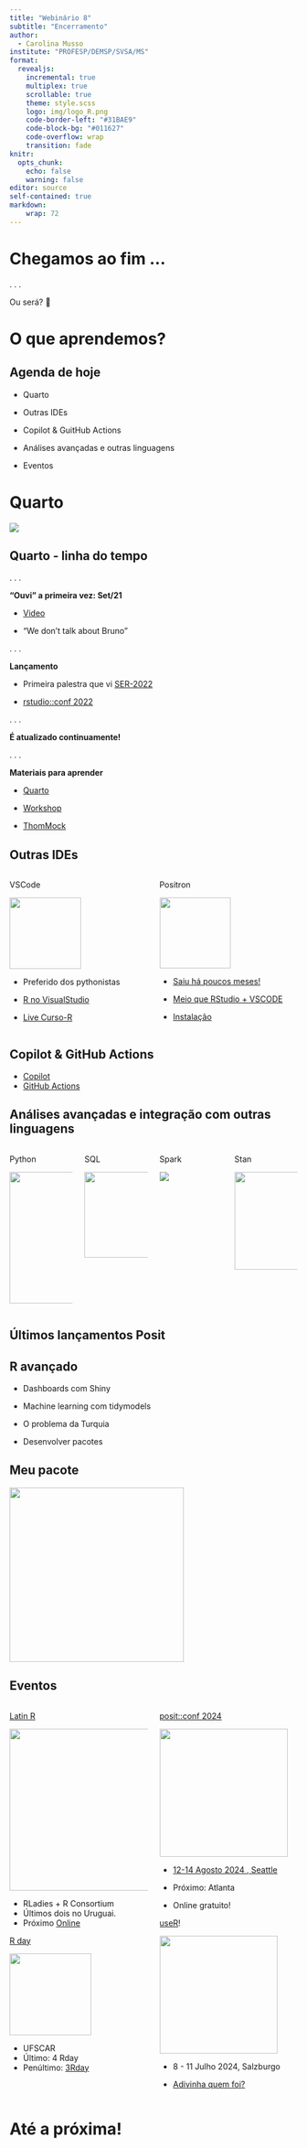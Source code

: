 ```yaml
---
title: "Webinário 8"
subtitle: "Encerramento"
author: 
  - Carolina Musso
institute: "PROFESP/DEMSP/SVSA/MS"
format:
  revealjs:
    incremental: true 
    multiplex: true
    scrollable: true
    theme: style.scss
    logo: img/logo_R.png
    code-border-left: "#31BAE9"
    code-block-bg: "#011627"
    code-overflow: wrap
    transition: fade
knitr:
  opts_chunk:
    echo: false
    warning: false
editor: source
self-contained: true
markdown: 
    wrap: 72
---
```


# Chegamos ao fim ...

. . .

Ou será? 👀

# O que aprendemos?

## Agenda de hoje

-   Quarto

-   Outras IDEs

-   Copilot & GuitHub Actions

-   Análises avançadas e outras linguagens

-   Eventos

# Quarto

![](img/quarto-illustration.png){fig-align="center"}

## Quarto - linha do tempo

. . .

**"Ouvi" a primeira vez: Set/21**

-   [Video](https://www.youtube.com/live/T24nt-d4cEg?si=Mi3vHpVv5Wd_8-4V)

-   "We don't talk about Bruno"

. . .

**Lançamento**

-   Primeira palestra que vi [SER-2022](https://beatrizmilz.github.io/2022-SER-quarto/#/)

-   [rstudio::conf 2022](https://rstudio-conf-2022.github.io/get-started-quarto/)

. . .

**É atualizado continuamente!**

. . .

**Materiais para aprender**

-   [Quarto](https://quarto.org/)

-   [Workshop](https://www.youtube.com/watch?v=yvi5uXQMvu4)

-   [ThomMock](https://jthomasmock.github.io/quarto-2hr-webinar/materials/01-intro-quarto.html#/TitleSlide)

## Outras IDEs

::: columns
::: {.column width="50%"}
VSCode

![](img/vs.png){fig-align="center" width="125"}

-   Preferido dos pythonistas

-   [R no VisualStudio](https://code.visualstudio.com/docs/languages/r)

-   [Live Curso-R](https://www.youtube.com/live/jhECta1RU7g?si=Dfkq0Mwl8HS5GZvd)
:::

::: {.column width="50%"}
Positron

![](img/positron.png){fig-align="center" width="124"}

-   [Saiu há poucos meses!](https://www.infoworld.com/article/3715702/maker-of-rstudio-launches-new-r-and-python-ide.html)

-   [Meio que RStudio + VSCODE](https://youtu.be/-jhTjOK4vQ8?si=O0df2XW5J_7SsepC)

-   [Instalação](https://github.com/posit-dev/positron/releases)
:::
:::

## Copilot & GitHub Actions

-   [Copilot](https://github.com/features/copilot)
-   [GitHub Actions](https://docs.github.com/pt/actions/learn-github-actions/understanding-github-actions)

## Análises avançadas e integração com outras linguagens

::: columns
::: {.column width="25%"}
Python

[![](img/reticulated_python.png){fig-align="center" width="230"}](https://cmusso86.github.io/reticulate/#/title-slide)
:::

::: {.column width="25%"}
SQL

[![](img/dbplyr.png){fig-align="center" width="150"}](https://dbplyr.tidyverse.org)
:::

::: {.column width="25%"}
Spark

[![](img/apple-touch-icon.png){fig-align="center"}](https://spark.rstudio.com/get-started/)
:::

::: {.column width="25%"}
Stan

[![](img/stan.png){fig-align="center" width="171"}](https://cmusso86.github.io/EC/)
:::
:::



## Últimos lançamentos Posit

## R avançado

-   Dashboards com Shiny

-   Machine learning com tidymodels

-   O problema da Turquia

-   Desenvolver pacotes

## Meu pacote

[![](images/recalibratiNN.png){fig-align="center" width="305"}](https://github.com/cmusso86/recalibratiNN)

## Eventos

::: columns
::: {.column width="50%"}
[Latin R](https://latin-r.com/pt/)

[![](img/latin.png){fig-align="center" width="283"}](https://youtu.be/6PILgf_1ZOI?si=9KL4-AjpKgbF5L1J)

-   RLadies + R Consortium
-   Últimos dois no Uruguai.
-   Próximo [Online](https://latinr.org/pt/)

[R day](http://rday.leg.ufpr.br)

![](img/r-day-4-logo.png){fig-align="center" width="143"}

-   UFSCAR
-   Último: 4 Rday
-   Penúltimo: [3Rday](https://www.youtube.com/@LEGUFPR)
:::

::: {.column width="50%"}
[posit::conf 2024](https://posit.co/conference/)

[![](img/positconf.png){fig-align="center" width="224"}](https://r-wasm.github.io/quarto-live/)

-   [12-14 Agosto 2024 , Seattle](https://r-wasm.github.io/quarto-live/)

-   Próximo: Atlanta

-   Online gratuito!

[useR](https://events.linuxfoundation.org/user/)!

![](img/user.png){fig-align="center" width="206"}

-   8 - 11 Julho 2024, Salzburgo

-   [Adivinha quem foi?](https://userconf2024.sched.com/speaker/cmusso86)
:::
:::

# Até a próxima!
